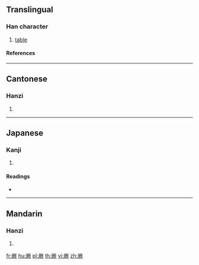 {{character info/new}}
==Translingual==

===Han character===
{{Han char|rn=46|rad=山|as=12|sn=15|four=22282|canj=UMTO|ids=⿱山厥}}

# [[table]]

====References====
{{Han ref|kx=0320.090|dkj=08490|dj=0620.140|hdz=10797.050|uh=5DA1}}

----

==Cantonese==

===Hanzi===
{{yue-hanzi|jyut=[[gwai3]], [[kyut3]]|y=gwai3, kyut3}}

# {{defn|lang=yue|sort=山12}}

----

==Japanese==

===Kanji===
{{ja-kanji|grade=|rs=山12}}

# {{defn|lang=ja|sort=山12}}

====Readings====
* {{ja-readings|on=[[けい]] (kei), [[け]] (ke), [[けつ]] (ketsu), [[かち]] (kachi)|kun=}}

----

==Mandarin==

===Hanzi===
{{cmn-hanzi|pin=[[guì]] ([[gui4]]), [[niè]] ([[nie4]])|wg=kuei<sup>4</sup>, nieh<sup>4</sup>}}

# {{defn|lang=cmn|sort=山12}}

[[fr:嶡]]
[[hu:嶡]]
[[pl:嶡]]
[[th:嶡]]
[[vi:嶡]]
[[zh:嶡]]